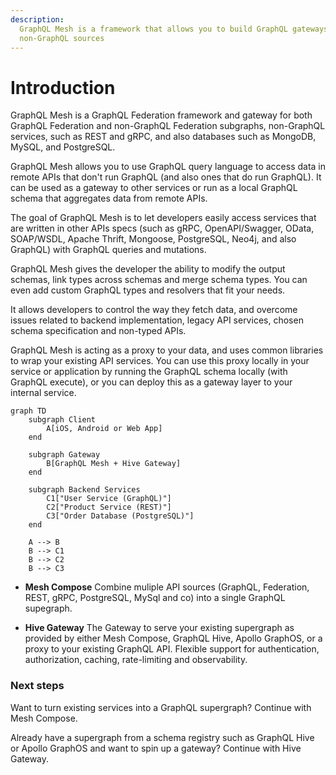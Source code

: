 ```yaml
---
description:
  GraphQL Mesh is a framework that allows you to build GraphQL gateways and APIs using GraphQL or
  non-GraphQL sources
---
```



# Introduction

GraphQL Mesh is a GraphQL Federation framework and gateway for both GraphQL Federation and
non-GraphQL Federation subgraphs, non-GraphQL services, such as REST and gRPC, and also databases
such as MongoDB, MySQL, and PostgreSQL.

GraphQL Mesh allows you to use GraphQL query language to access data in remote APIs that don't run
GraphQL (and also ones that do run GraphQL). It can be used as a gateway to other services or run as
a local GraphQL schema that aggregates data from remote APIs.

The goal of GraphQL Mesh is to let developers easily access services that are written in other APIs
specs (such as gRPC, OpenAPI/Swagger, OData, SOAP/WSDL, Apache Thrift, Mongoose, PostgreSQL, Neo4j,
and also GraphQL) with GraphQL queries and mutations.

GraphQL Mesh gives the developer the ability to modify the output schemas, link types across schemas
and merge schema types. You can even add custom GraphQL types and resolvers that fit your needs.

It allows developers to control the way they fetch data, and overcome issues related to backend
implementation, legacy API services, chosen schema specification and non-typed APIs.

GraphQL Mesh is acting as a proxy to your data, and uses common libraries to wrap your existing API
services. You can use this proxy locally in your service or application by running the GraphQL
schema locally (with GraphQL execute), or you can deploy this as a gateway layer to your internal
service.

```mermaid
graph TD
    subgraph Client
        A[iOS, Android or Web App]
    end

    subgraph Gateway
        B[GraphQL Mesh + Hive Gateway]
    end

    subgraph Backend Services
        C1["User Service (GraphQL)"]
        C2["Product Service (REST)"]
        C3["Order Database (PostgreSQL)"]
    end

    A --> B
    B --> C1
    B --> C2
    B --> C3
```

- **Mesh Compose** Combine muliple API sources (GraphQL, Federation, REST, gRPC, PostgreSQL, MySql
  and co) into a single GraphQL supegraph.

- **Hive Gateway** The Gateway to serve your existing supergraph as provided by either Mesh Compose,
  GraphQL Hive, Apollo GraphOS, or a proxy to your existing GraphQL API. Flexible support for
  authentication, authorization, caching, rate-limiting and observability.

### Next steps

Want to turn existing services into a GraphQL supergraph? Continue with Mesh Compose.

Already have a supergraph from a schema registry such as GraphQL Hive or Apollo GraphOS and want to
spin up a gateway? Continue with Hive Gateway.

<Cards>
  <Cards.Card arrow title="Get Started with Mesh Compose" href="/v1/compose" />
  <Cards.Card arrow title="Get Started with Hive Gateway" href="/v1/serve" />
</Cards>
